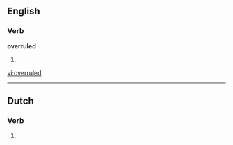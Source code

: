 
==English==

===Verb===
'''overruled'''

# {{past of|[[overrule]]}}

[[vi:overruled]]

----
==Dutch==
===Verb===
{{infl|nl}}

# {{nl-verb-form|t=past|m=ptc|overrulen}}
{{rfc-auto}}